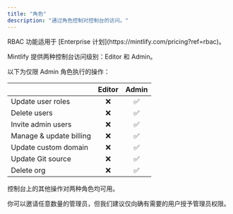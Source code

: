 ```yaml
---
title: "角色"
description: "通过角色控制对控制台的访问。"
---
```


<Info>
  RBAC 功能适用于 [Enterprise 计划](https://mintlify.com/pricing?ref=rbac)。
</Info>

Mintlify 提供两种控制台访问级别：Editor 和 Admin。

以下为仅限 Admin 角色执行的操作：

|                         | Editor | Admin |
| ----------------------- | :----: | :---: |
| Update user roles       |   ❌   |  ✅   |
| Delete users            |   ❌   |  ✅   |
| Invite admin users      |   ❌   |  ✅   |
| Manage & update billing |   ❌   |  ✅   |
| Update custom domain    |   ❌   |  ✅   |
| Update Git source       |   ❌   |  ✅   |
| Delete org              |   ❌   |  ✅   |

控制台上的其他操作对两种角色均可用。

你可以邀请任意数量的管理员，但我们建议仅向确有需要的用户授予管理员权限。